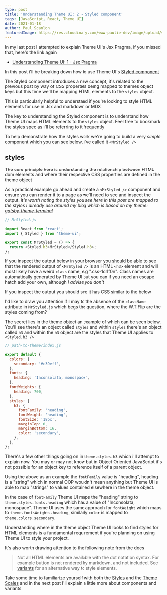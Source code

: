 ```yaml
---
type: post
title: 'Understanding Theme UI: 2 - Styled component'
tags: [JavaScript, React, Theme UI]
date: 2021-01-18
author: Paul Scanlon
featuredImage: https://res.cloudinary.com/www-paulie-dev/image/upload/v1610989066/paulie.dev/2021/01/theme-ui-alpha-2_eocw5n.jpg
---
```


In my last post I attempted to explain Theme UI's Jsx Pragma, if you missed that, here's the link again

- [Understanding Theme UI: 1 - Jsx Pragma](/posts/2021/01/theme-ui-alpha-1/)

In this post i'll be breaking down how to use Theme UI's [Styled component](https://theme-ui.com/styled)

The Styled component introduces a new concept, it's related to the previous post by way of CSS properties being mapped
to themes object keys but this time we'll be mapping HTML elements to the `styles` object.

This is particularly helpful to understand if you're looking to style HTML elements for use in Jsx and markdown or MDX

The key to understanding the Styled component is to understand how Theme UI maps HTML elements to the `styles` object.
Feel free to bookmark the [styles](https://theme-ui.com/theme-spec#styles) spec as i'll be referring to it frequently

To help demonstrate how the styles work we're going to build a very _simple_ component which you can see below, i've
called it `<MrStyled />`

## styles

The core principle here is understanding the relationship between HTML dom elements and where their respective CSS
properties are defined in the theme object

As a practical example go ahead and create a `<MrStyled />` component and ensure you can render it to a page as we'll
need to see and inspect the output. _it's worth noting the styles you see here in this post are mapped to the styles I
already use around my blog which is based on my theme:
[gatsby-theme-terminal](https://github.com/PaulieScanlon/gatsby-theme-terminal)_

```javascript
// MrStyled.js

import React from 'react';
import { Styled } from 'theme-ui';

export const MrStyled = () => {
  return <Styled.h3>MrStyled</Styled.h3>;
};
```

If you inspect the output below in your browser you should be able to see that the rendered output of `<MrStyled />` is
an HTML `<h3>` element and will most likely have a weird `class` name, e.g ".css-1cl1f0n". Class names are automatically
generated by Theme UI but you can if you need an escape hatch add your own, although _I advise you don't_

If you inspect the output you should see it has CSS similar to the below

<CodeSandbox id='understanding-theme-ui-styled-component-rbceqc' />

I'd like to draw you attention if I may to the absence of the `className` attribute in `MrStyled.js` which begs the
question, where the W.T.Flip are the styles coming from?

The secret lies in the theme object an example of which can be seen below. You'll see there's an object called `styles`
and within `styles` there's an object called `h3` and within the `h3` object are the styles that Theme UI applies to
`<Styled.h3 />`

```javascript
// path-to-theme/index.js

export default {
  colors: {
    secondary: '#c39eff',
  },
  fonts: {
    heading: 'Inconsolata, monospace',
  },
  fontWeights: {
    heading: 700,
  },
  styles: {
    h3: {
      fontFamily: 'heading',
      fontWeight: 'heading',
      fontSize: '18px',
      marginTop: 0,
      marginBottom: 16,
      color: 'secondary',
    },
  },
};
```

<AstroImage
  width='768'
  height='480'
  alt='diagram of theme object map'
  url='https://res.cloudinary.com/www-paulie-dev/image/upload/v1610990568/paulie.dev/2021/01/theme-ui-alpha-2-embedded-1_ixlnc9.jpg'
/>

There's a few other things going on in `theme.styles.h3` which i'll attempt to explain now. You may or may not know but
in Object Oriented JavaScript it's not possible for an object key to reference itself of a parent object.

Using the above as an example the `fontFamily` value is "heading", heading is a "string" which in normal OOP wouldn't
mean anything but Theme UI is able to map "strings" to values contained elsewhere in the theme object.

In the case of `fontFamily` Theme UI maps the "heading" string to `theme.styles.fonts.heading` which has a value of
"Inconsolata, monospace". Theme UI uses the same approach for `fontWeight` which maps to `theme.fontsWeights.heading`,
similarly `color` is mapped to `theme.colors.secondary`.

Understanding where in the theme object Theme UI looks to find styles for HTML elements is a fundamental requirement if
you're planning on using Theme UI to style your project.

It's also worth drawing attention to the following note from the docs

> Not all HTML elements are available with the dot notation syntax. For example button is not rendered by markdown, and
> not included. See [variants](https://theme-ui.com/theme-spec/#variants) for an alternative way to style elements.

Take some time to familiarize yourself with both the [Styles](https://theme-ui.com/theme-spec#styles) and the
[Theme Scales](https://theme-ui.com/theme-spec#theme-scales) and in the next post I'll explain a little more about
components and variants
